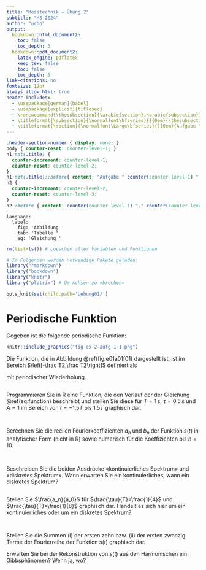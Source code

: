 ```yaml
---
title: "Messtechnik — Übung 2"
subtitle: "HS 2024"
author: "urho"
output:
  bookdown::html_document2: 
    toc: false
    toc_depth: 3
  bookdown::pdf_document2: 
    latex_engine: pdflatex
    keep_tex: false
    toc: false
    toc_depth: 3
link-citations: no
fontsize: 12pt
always_allow_html: true
header-includes:
  - \usepackage[german]{babel}
  - \usepackage[explicit]{titlesec}
  - \renewcommand{\thesubsection}{\arabic{section}.\arabic{subsection}}
  - \titleformat{\subsection}{\normalfont\bfseries}{}{0em}{\thesubsection\text{ }}
  - \titleformat{\section}{\normalfont\Large\bfseries}{}{0em}{Aufgabe \thesection:\text{ }#1}
---
```


```css
.header-section-number { display: none; }
body { counter-reset: counter-level-1; }
h1:not(.title) {
  counter-increment: counter-level-1;
  counter-reset: counter-level-2;
}
h1:not(.title)::before{ content: "Aufgabe " counter(counter-level-1) ": "; }
h2 {
  counter-increment: counter-level-2;
  counter-reset: counter-level-3;
}
h2::before { content: counter(counter-level-1) "." counter(counter-level-2) " "; }
```

```cat
language:
  label:
    fig: 'Abbildung '
    tab: 'Tabelle '
    eq: 'Gleichung '
```

```r
rm(list=ls()) # Loeschen aller Variablen und Funktionen

# Im Folgenden werden notwendige Pakete geladen:
library("rmarkdown")
library("bookdown")
library("knitr")
library("plotrix") # Um Achsen zu «brechen»

opts_knit$set(child.path='Uebung01/')

```

# Periodische Funktion {-}
Gegeben ist die folgende periodische Funktion:

```r
knitr::include_graphics("fig-ex-2-aufg-1-1.png")
```

Die Funktion, die in Abbildung \@ref(fig:e01a01f01) dargestellt ist, ist im Bereich $\left[-\frac T2,\frac T2\right]$ definiert als
```{=tex}
\begin{align}
  s(t)&=\begin{cases}
    0 & \text{$\left[-\frac T2,-\frac\tau2\right]$ und $\left[\frac\tau2,\frac T2\right]$} \\
    A\left(1-\frac{4t^2}{\tau^2}\right) & \text{$\left[-\frac\tau2,\frac\tau2\right]$}
  \end{cases} (\#eq:function)
\end{align}
```
mit periodischer Wiederholung.

## {-}
Programmieren Sie in R eine Funktion, die den Verlauf der der Gleichung \@ref(eq:function) beschreibt und stellen Sie diese für $T=1\,\mathrm{s}$, $\tau=0.5\,\mathrm{s}$ und $A=1$ im Bereich von $t=-1.5T$ bis $1.5T$ graphisch dar.

```r

```

## {-}
Berechnen Sie die reellen Fourierkoeffizienten $a_n$ und $b_n$ der Funktion $s(t)$ in analytischer Form (nicht in R) sowie numerisch für die Koeffizienten bis $n=10$.

```r

```

## {-}
Beschreiben Sie die beiden Ausdrücke «kontinuierliches Spektrum» und «diskretes Spektrum». Wann erwarten Sie ein kontinuierliches, wann ein diskretes Spektrum?


## {-}
Stellen Sie $\frac{a_n}{a_0}$ für $\frac{\tau}{T}=\frac{1}{4}$ und $\frac{\tau}{T}=\frac{1}{8}$ graphisch dar. Handelt es sich hier um ein kontinuierliches oder um ein diskretes Spektrum?

```r

```

## {-}
Stellen Sie die Summen (i) der ersten zehn bzw. (ii) der ersten zwanzig Terme der Fourierreihe der Funktion $s(t)$ graphisch dar. 

Erwarten Sie bei der Rekonstruktion von $s(t)$ aus den Harmonischen ein Gibbsphänomen? Wenn ja, wo?

```r

```

